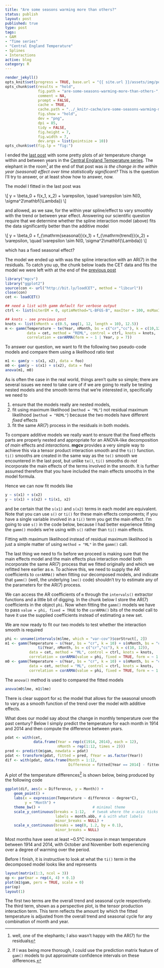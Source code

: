 ```yaml
--- 
title: "Are some seasons warming more than others?"
status: publish
layout: post
published: true
type: post
tags:
- GAM
- "Time series"
- "Central England Temperature"
- Splines
- Interactions
active: blog
category: R
---
```

```r
render_jekyll()
opts_knit$set(progress = TRUE, base.url = "{{ site.url }}/assets/img/posts/", base.dir = "/home/gavin/work/web/jekyll/blog/assets/img/posts/")
opts_chunk$set(results = "hold",
               fig.path = "are-some-seasons-warming-more-than-others-", 
               comment = NA,
               prompt = FALSE,
               cache = TRUE,
               cache.path = "../_knitr-cache/are-some-seasons-warming-more-than-others-", 
               fig.show = "hold",
               dev = "png",
               dpi = 85,
               tidy = FALSE,
               fig.height = 7,
               fig.width = 7,
               dev.args = list(pointsize = 10))
opts_chunk$set(fig.lp = "fig:")
```
I ended the [last post](/2015/11/21/climate-change-and-spline-interactions/) with some pretty plots of air temperature change within and between years in the [Central England Temperature series](http://www.metoffice.gov.uk/hadobs/hadcet/). The elephant in the room^[well, one of the elephants; I also wasn't happy with the AR(7) for the residuals] at the end of that post was *is the change in the within year (seasonal) effect over time statistically significant?* This is the question I'll try to answer, or at least show how to answer, now.

The model I fitted in the last post was

\\[ y = \\beta_0 + f(x_1, x_2) + \\varepsilon, \\quad \\varepsilon \\sim N(0, \\sigma^2\\mathbf{\\Lambda}) \\]

and allowed, as we saw, for the within year spline/effect to vary smoothly with the trend or between year effect. Answering our scientific question require that we determine whether the spline interaction model (above) fits the data significantly better than the additive model

\\[ y = \\beta_0 + f_{\\mathrm{seasonal}}(x_1) + f_{\\mathrm{trend}}(x_2) + \\varepsilon, \\quad \\varepsilon \\sim N(0, \\sigma^2\\mathbf{\\Lambda}) \\]

which has a fixed seasonal effect? 

The model we ended up with was the spline interaction with an AR(7) in the residuals. To catch you up, the chunk below loads the CET data and fits the model we were left with at the end of the [previous post]({% post_url 2015-11-21-climate-change-and-spline-interactions %})

```r
library("mgcv")
library("ggplot2")
source(con <- url("http://bit.ly/loadCET", method = "libcurl"))
close(con)
cet <- loadCET()

## need a list with gamm default for verbose output
ctrl <- list(niterEM = 0, optimMethod="L-BFGS-B", maxIter = 100, msMaxIter = 100)

## knots - see previous post
knots <- list(nMonth = c(0.5, seq(1, 12, length = 10), 12.5))
m <- gamm(Temperature ~ te(Year, nMonth, bs = c("cr","cc"), k = c(10,12)),
          data = cet, method = "REML", control = ctrl, knots = knots,
          correlation = corARMA(form = ~ 1 | Year, p = 7))
```

To answer our question, we want to fit the following two pseudo-code models and compare them using a likelihood ratio test

```r
m1 <- gam(y ~ s(x1, x2), data = foo)
m0 <- gam(y ~ s(x1) + s(x2), data = foo)
anova(m1, m0)
```

As is often the case in the real world, things aren't quite so simple; there are several issues we need to take care of if we are going to really be testing nested models and the smooth terms that we're interested in, specifically we need to

1. ensure that the models really are nested models,
2. fit using maximum likelihood (`method = "ML"`) not residual maximum likelihood (`method = "REML"`) because the two models have different *fixed* effects
3. fit the same AR(7) process in the residuals in both models.

To compare additive models we really want to ensure that the fixed effects parts are properly nested and appropriate for an ANOVA-like decomposition of *main* effects and *interactions*. **mgcv** provides a very simple way to achieve this via a tensor product interaction smooth and the `ti()` function. `ti()` smooths are created in the same way as the `te()` smooth we encountered in the last post, but unlike `te()`, `ti()` smooths do *not* incorporate the main effects of the terms involved in the smooth. It is further assumed therefore that you have included the main effects smooths in the model formula.

Hence we can now fit models like

```r
y ~ s(x1) + s(x2)
y ~ s(x1) + s(x2) + ti(x1, x2)
```

and be certain that the `s(x1)` and `s(x2)` terms in each model are equivalent. Note that you can use `s()` or `ti()` for these main effects components; if you have a single variable involved in a `ti()` term you get the main effect. I'm going to use `s()` in the code below, because I had better experience fitting the `gamm()` models we're using with `s()` rather than `ti()` main effects.

Fitting with maximum likelihood instead of residual maximum likelihood is just a simple matter of using `method = "ML"` in the `gamm()` call.

The last thing we need to fix before we proceed is making sure that the main effects model and the main effects plus interaction model both incorporate the same AR(7) process that we fitted originally and which we refitted here earlier as `m`. To achieve this, we need to supply the AR coefficients to `corARMA()` when fitting our decomposed models, and indicate that `gamm()` (well, the underlying `lme()` code) shouldn't try to estimate any of the parameters for the AR(7) process.

We can access the AR coefficients of `m` through the `intervals()` extractor functions and a little bit of digging. In the chunk below I store the AR(7) coefficients in the object `phi`. Now when fitting the `gamm()` models we have to pass `value = phi, fixed = TRUE` to the `corARMA()` bits of the model call to have it use the supplied coefficients instead of estimating a new set.

We are now ready to fit our two models to test whether the interaction smooth is required

```r
phi <- unname(intervals(m$lme, which = "var-cov")$corStruct[, 2])
m1 <- gamm(Temperature ~ s(Year, bs = "cr", k = 10) + s(nMonth, bs = "cc", k = 12) +
               ti(Year, nMonth, bs = c("cr","cc"), k = c(10, 12)),
           data = cet, method = "ML", control = ctrl, knots = knots,
           correlation = corARMA(value = phi, fixed = TRUE, form = ~ 1 | Year, p = 7))
m0 <- gamm(Temperature ~ s(Year, bs = "cr", k = 10) + s(nMonth, bs = "cc", k = 12),
           data = cet, method = "ML", control = ctrl, knots = knots,
           correlation = corARMA(value = phi, fixed = TRUE, form = ~ 1 | Year, p = 7))
```

The `anova()` method is used to compared the fitted models

```r
anova(m0$lme, m1$lme)
```

There is clear support for `m1` the model that allows for the seasonal smooth to vary as a smooth function of the trend over the model with additive effects.

What does our model say about the change in monthly temperature over the past century? Below I simply predict the temperature for each month in 1914 and 2014 and then compute the difference between years.

```r
pdat <- with(cet,
             data.frame(Year = rep(c(1914, 2014), each = 12),
                        nMonth = rep(1:12, times = 2)))
pred <- predict(m$gam, newdata = pdat)
pdat <- transform(pdat, fitted = pred, fYear = as.factor(Year))
dif <- with(pdat, data.frame(Month = 1:12,
                             Difference = fitted[Year == 2014] - fitted[Year == 1914]))
```

A plot of the temperature differences^[If I was being more thorough, I could use the prediction matrix feature of `gam()` models to put approximate confidence intervals on these differences.] is shown below, being produced by the following code

```r
ggplot(dif, aes(x = Difference, y = Month)) +
    geom_point() +
    labs(x = expression(Temperature ~ difference ~ degree*C),
         y = "Month") +
    theme_bw() +                        # minimal theme
    scale_y_continuous(breaks = 1:12,   # tweak where the x-axis ticks are
                       labels = month.abb, # & with what labels
                       minor_breaks = NULL) +
    scale_x_continuous(breaks = seq(0, 1.2, by = 0.1),
                       minor_breaks = NULL)
```

Most months have seen at least ~0.5&deg;C increase in mean temperature between 1914 and 2014, with October and November both experiencing over a degree of warming over the period.

Before I finish, it is instructive to look at what the `ti()` term in the decomposed model looks like and represents

```r
layout(matrix(1:3, ncol = 3))
op <- par(mar = rep(4, 4) + 0.1)
plot(m1$gam, pers = TRUE, scale = 0)
par(op)
layout(1)
```

The first two terms are the overall trend and seasonal cycle respectively. The third term, shown as a perspective plot, is the tensor production interaction term. This term reflects the amount by which the fitted temperature is adjusted from the overall trend and seasonal cycle for any combination of month and year. 

